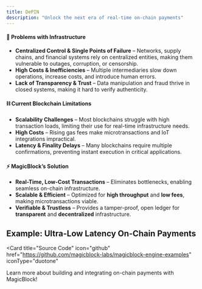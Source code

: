 ```yaml
---
title: DePIN
description: "Unlock the next era of real-time on-chain payments"
---
```


#### 🔴 Problems with Infrastructure

- **Centralized Control & Single Points of Failure** – Networks, supply chains, and financial systems rely on centralized entities, making them vulnerable to outages, corruption, or censorship.
- **High Costs & Inefficiencies** – Multiple intermediaries slow down operations, increase costs, and introduce human errors.
- **Lack of Transparency & Trust** – Data manipulation and fraud thrive in closed systems, making it hard to verify authenticity.

#### ⛓️ Current Blockchain Limitations

- **Scalability Challenges** – Most blockchains struggle with high transaction loads, limiting their use for real-time infrastructure needs.
- **High Costs** – Rising gas fees make microtransactions and IoT integrations impractical.
- **Latency & Finality Delays** – Many blockchains require multiple confirmations, preventing instant execution in critical applications.

#### ⚡ MagicBlock’s Solution

- **Real-Time, Low-Cost Transactions** – Eliminates bottlenecks, enabling seamless on-chain infrastructure.
- **Scalable & Efficient** – Optimized for **high throughput** and **low fees**, making microtransactions viable.
- **Verifiable & Trustless** – Provides a tamper-proof, open ledger for **transparent** and **decentralized** infrastructure.

## Example: Ultra-Low Latency On-Chain Payments

<Card
  title="Source Code"
  icon="github"
  href="https://github.com/magicblock-labs/magicblock-engine-examples"
  iconType="duotone"
>
  Learn more about building and integrating on-chain payments with MagicBlock!
</Card>

